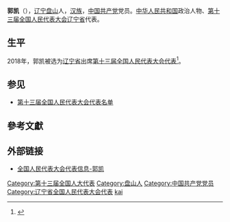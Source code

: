 {{otheruse|郭凯}}
{{Infobox person
|name=郭凯
|birth_date={{birth year and age|1971|10}}
|ancestor=[[辽宁|辽宁]][[盘山县|盘山]]
|nationality={{PRC}}
|title=[[全国人大代表|全国人大代表]]
|ethnicity=[[汉族|汉族]]
|gender=男
|party={{cpc}}
|website=[http://210.82.31.1:8084/delegate/viewDelegate.action?dbid=130436 全国人大代表数据库]
}}
'''郭凯'''（{{bd|1971年|10月}}），[[辽宁|辽宁]][[盘山县|盘山]]人，[[汉族|汉族]]，[[中国共产党|中国共产党]]党员。[[中华人民共和国|中华人民共和国]]政治人物、[[第十三届全国人民代表大会|第十三届全国人民代表大会]][[辽宁省|辽宁省]]代表{{refnest|{{Cite web|url=http://210.82.31.1:8084/delegate/viewDelegate.action?dbid=130436|title=全国人民代表大会代表信息-郭凯|accessdate=2020-03-16|work=中国人大网}}}}。

==生平==
2018年，郭凯被选为[[辽宁省|辽宁省]]出席[[第十三届全国人民代表大会|第十三届全国人民代表大会]][[第十三届全国人民代表大会代表|代表]]<ref>{{Cite web|title=中华人民共和国第十三届全国人民代表大会代表名单|url=http://www.gov.cn/xinwen/2018-02/24/content_5268538.htm|accessdate=2020-03-16|work=中国政府网|archive-date=2020-02-28|archive-url=https://web.archive.org/web/20200228133636/http://www.gov.cn/xinwen/2018-02/24/content_5268538.htm|dead-url=no}}</ref>。

==参见==
* [[第十三届全国人民代表大会代表名单|第十三届全国人民代表大会代表名单]]

==參考文獻==
{{reflist}}

==外部链接==
{{Portal|中国|政治}}
* [http://210.82.31.1:8084/delegate/viewDelegate.action?dbid=130436 全国人民代表大会代表信息-郭凯]

{{中国政治人物小作品}}
{{DEFAULTSORT:guo kai}}
[[Category:第十三届全国人大代表|Category:第十三届全国人大代表]]
[[Category:盘山人|Category:盘山人]]
[[Category:中国共产党党员|Category:中国共产党党员]]
[[Category:辽宁省全国人民代表大会代表|Category:辽宁省全国人民代表大会代表]]
[[Category:郭姓|kai]]